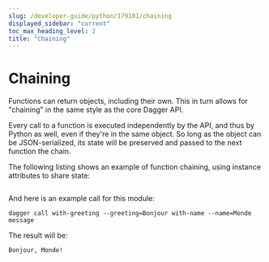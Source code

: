```yaml
---
slug: /developer-guide/python/179101/chaining
displayed_sidebar: "current"
toc_max_heading_level: 2
title: "Chaining"
---
```



# Chaining


Functions can return objects, including their own. This in turn allows for "chaining"
in the same style as the core Dagger API.

Every call to a function is executed independently by the API, and thus by Python
as well, even if they're in the same object. So long as the object can be
JSON-serialized, its state will be preserved and passed to the next function the
chain.

The following listing shows an example of function chaining, using instance
attributes to share state:

```python file=./snippets/chaining/main.py
```

And here is an example call for this module:

```shell
dagger call with-greeting --greeting=Bonjour with-name --name=Monde message
```

The result will be:

```shell
Bonjour, Monde!
```
